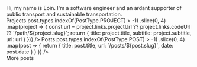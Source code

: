
<MarkdownContent>
Hi, my name is Eoin. I'm a software engineer and an ardant supporter of public transport and sustainable transportation.
</MarkdownContent>

<div className="grid grid-cols-1 sm:grid-cols-2 gap-4">
    <Card>
        <PostTitle size={PostTitleSize.Medium} className="mb-4">Projects</PostTitle>
        <CompressedItemsList path="projects" items={
                  props.posts.filter(post => post.types.indexOf(PostType.PROJECT) > -1)
                      .slice(0, 4)
                      .map(project => {
                          const url = project.links.projectUrl ?? project.links.codeUrl ?? `/path/${project.slug}`;
                          return { title: project.title, subtitle: project.subtitle, url: url }
                      })} />
    </Card>
    <Card>
        <PostTitle size={PostTitleSize.Medium} className="mb-4">Posts</PostTitle>
        <CompressedItemsList path="posts" items={
                  props.posts.filter(post => post.types.indexOf(PostType.POST) > -1)
                      .slice(0, 4)
                      .map(post => { return { title: post.title, url: `/posts/${post.slug}`, date: post.date } } )} />
        <div className="border-t-2 border-stone-300 dark:border-stone-700 mt-2 pt-2 text-right text-sm">
            <Link href="/posts">More posts</Link>
        </div>
    </Card>
</div>